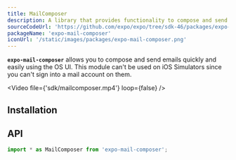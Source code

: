 ```yaml
---
title: MailComposer
description: A library that provides functionality to compose and send emails with the system's specific UI.
sourceCodeUrl: 'https://github.com/expo/expo/tree/sdk-46/packages/expo-mail-composer'
packageName: 'expo-mail-composer'
iconUrl: '/static/images/packages/expo-mail-composer.png'
---
```



**`expo-mail-composer`** allows you to compose and send emails quickly and easily using the OS UI. This module can't be used on iOS Simulators since you can't sign into a mail account on them.

<Video file={'sdk/mailcomposer.mp4'} loop={false} />

<PlatformsSection android emulator ios web />

## Installation

<APIInstallSection />

## API

```js
import * as MailComposer from 'expo-mail-composer';
```

<APISection packageName="expo-mail-composer" apiName="MailComposer" />

